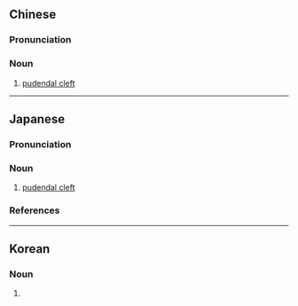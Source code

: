 {{also|阴裂}}
==Chinese==
{{zh-forms|s=阴裂}}
{{wikipedia|lang=zh}}

===Pronunciation===
{{zh-pron
|m=yīnliè
|cat=n
}}

===Noun===
{{zh-noun}}

# {{lb|sort=阜08|zh|anatomy}} [[pudendal cleft]]

----

==Japanese==
{{wikipedia|lang=ja}}
{{ja-kanjitab|いん|れつ|yomi=o}}

===Pronunciation===
{{ja-pron|yomi=kanon|いんれつ|acc=0|acc_ref=DJR}}

===Noun===
{{ja-noun|いんれつ}}

# {{lb|sort=いんれつ|ja|anatomy}} [[pudendal cleft]]

===References===
<references/>

----

==Korean==
{{ko-hanjatab}}

===Noun===
{{ko-noun|hangeul=음렬}}

# {{hanja form of|음렬|[[pudendal cleft]]}}